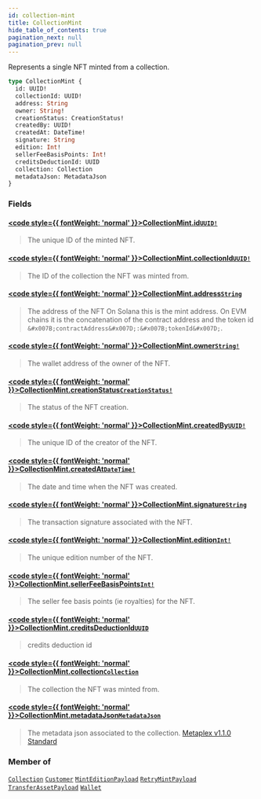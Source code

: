 ```yaml
---
id: collection-mint
title: CollectionMint
hide_table_of_contents: true
pagination_next: null
pagination_prev: null
---
```








Represents a single NFT minted from a collection.

```graphql
type CollectionMint {
  id: UUID!
  collectionId: UUID!
  address: String
  owner: String!
  creationStatus: CreationStatus!
  createdBy: UUID!
  createdAt: DateTime!
  signature: String
  edition: Int!
  sellerFeeBasisPoints: Int!
  creditsDeductionId: UUID
  collection: Collection
  metadataJson: MetadataJson
}
```


### Fields

#### [<code style={{ fontWeight: 'normal' }}>CollectionMint.<b>id</b></code>](#)<Bullet />[`UUID!`](/api/scalars/uuid) <Badge class="secondary" text="non-null"/> <Badge class="secondary" text="scalar"/>
> The unique ID of the minted NFT.
> 

#### [<code style={{ fontWeight: 'normal' }}>CollectionMint.<b>collectionId</b></code>](#)<Bullet />[`UUID!`](/api/scalars/uuid) <Badge class="secondary" text="non-null"/> <Badge class="secondary" text="scalar"/>
> The ID of the collection the NFT was minted from.
> 

#### [<code style={{ fontWeight: 'normal' }}>CollectionMint.<b>address</b></code>](#)<Bullet />[`String`](/api/scalars/string) <Badge class="secondary" text="scalar"/>
> The address of the NFT
On Solana this is the mint address.
On EVM chains it is the concatenation of the contract address and the token id `&#x007B;contractAddress&#x007D;:&#x007B;tokenId&#x007D;`.
> 

#### [<code style={{ fontWeight: 'normal' }}>CollectionMint.<b>owner</b></code>](#)<Bullet />[`String!`](/api/scalars/string) <Badge class="secondary" text="non-null"/> <Badge class="secondary" text="scalar"/>
> The wallet address of the owner of the NFT.
> 

#### [<code style={{ fontWeight: 'normal' }}>CollectionMint.<b>creationStatus</b></code>](#)<Bullet />[`CreationStatus!`](/api/enums/creation-status) <Badge class="secondary" text="non-null"/> <Badge class="secondary" text="enum"/>
> The status of the NFT creation.
> 

#### [<code style={{ fontWeight: 'normal' }}>CollectionMint.<b>createdBy</b></code>](#)<Bullet />[`UUID!`](/api/scalars/uuid) <Badge class="secondary" text="non-null"/> <Badge class="secondary" text="scalar"/>
> The unique ID of the creator of the NFT.
> 

#### [<code style={{ fontWeight: 'normal' }}>CollectionMint.<b>createdAt</b></code>](#)<Bullet />[`DateTime!`](/api/scalars/date-time) <Badge class="secondary" text="non-null"/> <Badge class="secondary" text="scalar"/>
> The date and time when the NFT was created.
> 

#### [<code style={{ fontWeight: 'normal' }}>CollectionMint.<b>signature</b></code>](#)<Bullet />[`String`](/api/scalars/string) <Badge class="secondary" text="scalar"/>
> The transaction signature associated with the NFT.
> 

#### [<code style={{ fontWeight: 'normal' }}>CollectionMint.<b>edition</b></code>](#)<Bullet />[`Int!`](/api/scalars/int) <Badge class="secondary" text="non-null"/> <Badge class="secondary" text="scalar"/>
> The unique edition number of the NFT.
> 

#### [<code style={{ fontWeight: 'normal' }}>CollectionMint.<b>sellerFeeBasisPoints</b></code>](#)<Bullet />[`Int!`](/api/scalars/int) <Badge class="secondary" text="non-null"/> <Badge class="secondary" text="scalar"/>
> The seller fee basis points (ie royalties) for the NFT.
> 

#### [<code style={{ fontWeight: 'normal' }}>CollectionMint.<b>creditsDeductionId</b></code>](#)<Bullet />[`UUID`](/api/scalars/uuid) <Badge class="secondary" text="scalar"/>
> credits deduction id
> 

#### [<code style={{ fontWeight: 'normal' }}>CollectionMint.<b>collection</b></code>](#)<Bullet />[`Collection`](/api/objects/collection) <Badge class="secondary" text="object"/>
> The collection the NFT was minted from.
> 

#### [<code style={{ fontWeight: 'normal' }}>CollectionMint.<b>metadataJson</b></code>](#)<Bullet />[`MetadataJson`](/api/objects/metadata-json) <Badge class="secondary" text="object"/>
> The metadata json associated to the collection.
[Metaplex v1.1.0 Standard](https://docs.metaplex.com/programs/token-metadata/token-standard)
> 



### Member of

[`Collection`](/api/objects/collection)  <Badge class="secondary" text="object"/><Bullet />[`Customer`](/api/objects/customer)  <Badge class="secondary" text="object"/><Bullet />[`MintEditionPayload`](/api/objects/mint-edition-payload)  <Badge class="secondary" text="object"/><Bullet />[`RetryMintPayload`](/api/objects/retry-mint-payload)  <Badge class="secondary" text="object"/><Bullet />[`TransferAssetPayload`](/api/objects/transfer-asset-payload)  <Badge class="secondary" text="object"/><Bullet />[`Wallet`](/api/objects/wallet)  <Badge class="secondary" text="object"/>



